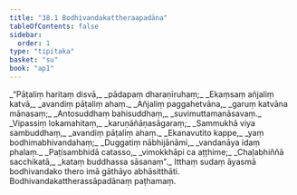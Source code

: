 ```yaml
---
title: "38.1 Bodhivandakattheraapadāna"
tableOfContents: false
sidebar:
  order: 1
type: "tipitaka"
basket: "su"
book: "ap1"
---
```



<DynamicBreadcrumb />

<Division number="1" book="ap1" bookNo="20" page="335">

<Paragraph number="4096" type="verses" book="ap1">
_“Pāṭaliṃ haritaṃ disvā,_  
_pādapaṃ dharaṇīruhaṃ;_  
_Ekaṃsaṃ añjaliṃ katvā,_  
_avandiṃ pāṭaliṃ ahaṃ._  

</Paragraph>

</Division>
<Division number="2" book="ap1" bookNo="20" page="335">

<Paragraph number="4097" type="verses" book="ap1">
_Añjaliṃ paggahetvāna,_  
_garuṃ katvāna mānasaṃ;_  
_Antosuddhaṃ bahisuddhaṃ,_  
_suvimuttamanāsavaṃ._  

</Paragraph>

</Division>
<Division number="3" book="ap1" bookNo="20" page="335">

<Paragraph number="4098" type="verses" book="ap1">
_Vipassiṃ lokamahitaṃ,_  
_karuṇāñāṇasāgaraṃ;_  
_Sammukhā viya sambuddhaṃ,_  
_avandiṃ pāṭaliṃ ahaṃ._  

</Paragraph>

</Division>
<Division number="4" book="ap1" bookNo="20" page="335">

<Paragraph number="4099" type="verses" book="ap1">
_Ekanavutito kappe,_  
_yaṃ bodhimabhivandahaṃ;_  
_Duggatiṃ nābhijānāmi,_  
_vandanāya idaṃ phalaṃ._  

</Paragraph>

</Division>
<Division number="5" book="ap1" bookNo="20" page="335">

<Paragraph number="4100" type="verses" book="ap1">
_Paṭisambhidā catasso,_  
_vimokkhāpi ca aṭṭhime;_  
_Chaḷabhiññā sacchikatā,_  
_kataṃ buddhassa sāsanaṃ”._  

</Paragraph>

<Paragraph number="4101" book="ap1">
Itthaṃ sudaṃ āyasmā bodhivandako thero imā gāthāyo abhāsitthāti.

</Paragraph>
</Division>

<Paragraph number="4102" type="center" book="ap1">
Bodhivandakattherassāpadānaṃ paṭhamaṃ.
</Paragraph>